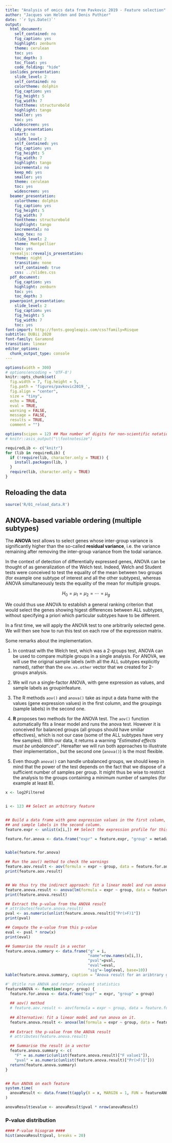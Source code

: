 ```yaml
---
title: "Analysis of omics data from Pavkovic 2019 - Feature selection"
author: "Jacques van Helden and Denis Puthier"
date: '`r Sys.Date()`'
output:
  html_document:
    self_contained: no
    fig_caption: yes
    highlight: zenburn
    theme: cerulean
    toc: yes
    toc_depth: 3
    toc_float: yes
    code_folding: "hide"
  ioslides_presentation:
    slide_level: 2
    self_contained: no
    colortheme: dolphin
    fig_caption: yes
    fig_height: 5
    fig_width: 7
    fonttheme: structurebold
    highlight: tango
    smaller: yes
    toc: yes
    widescreen: yes
  slidy_presentation:
    smart: no
    slide_level: 2
    self_contained: yes
    fig_caption: yes
    fig_height: 5
    fig_width: 7
    highlight: tango
    incremental: no
    keep_md: yes
    smaller: yes
    theme: cerulean
    toc: yes
    widescreen: yes
  beamer_presentation:
    colortheme: dolphin
    fig_caption: yes
    fig_height: 5
    fig_width: 7
    fonttheme: structurebold
    highlight: tango
    incremental: no
    keep_tex: no
    slide_level: 2
    theme: Montpellier
    toc: yes
  revealjs::revealjs_presentation:
    theme: night
    transition: none
    self_contained: true
    css: ../slides.css
  pdf_document:
    fig_caption: yes
    highlight: zenburn
    toc: yes
    toc_depth: 3
  powerpoint_presentation:
    slide_level: 2
    fig_caption: yes
    fig_height: 5
    fig_width: 7
    toc: yes
font-import: http://fonts.googleapis.com/css?family=Risque
subtitle: DUBii 2020
font-family: Garamond
transition: linear
editor_options: 
  chunk_output_type: console
---
```





```r

options(width = 300)
# options(encoding = 'UTF-8')
knitr::opts_chunk$set(
  fig.width = 7, fig.height = 5, 
  fig.path = 'figures/pavkovic2019_',
  fig.align = "center", 
  size = "tiny", 
  echo = TRUE, 
  eval = TRUE, 
  warning = FALSE, 
  message = FALSE, 
  results = TRUE, 
  comment = "")

options(scipen = 12) ## Max number of digits for non-scientific notation
# knitr::asis_output("\\footnotesize")

```



```r
requiredLib <- c("knitr")
for (lib in requiredLib) {
  if (!require(lib, character.only = TRUE)) {
    install.packages(lib, )
  }
  require(lib, character.only = TRUE)
}

```

## Reloading the data

```r
source('R/01_reload_data.R')
```


## ANOVA-based variable ordering (multiple subtypes)

The **ANOVA** test allows to select genes whose inter-group variance is significantly higher than the so-called **residual variance**, i.e. the variance remaining after removing the inter-group variance from the todal variance.  

In the context of detection of differentially expressed genes, ANOVA can be thought of as generalization of the Welch test. Indeed, Welch and Student tests were conceived to test the equality of the mean between two groups (for example one subtype of interest and all the other subtypes), whereas ANOVA simultaneously tests the equality of the mean for multiple groups. 


$$H_0= \mu_1 = \mu_2= \cdots = \mu_g$$

We could thus use ANOVA to establish a general ranking criterion that would select the genes showing higest differences between ALL subtypes, without specifying a priori which particular subtypes have to be different. 

In a first time, we will apply the ANOVA test to one arbitrarily selected gene. We will then see how to run this test on each row of the expression matrix.


Some remarks about the implementation.

1. In contrast with the Welch test, which was a 2-groups test, ANOVA can be used to compare multiple groups in a single analysis. For ANOVA, we will use the original sample labels (with all the ALL subtypes explicitly named), rather than the `one.vs.other` vector that we created for 2-groups analysis.

2. We will run a  single-factor ANOVA, with gene expression as values, and sample labels as groupinfeature.

3. The R methods `aov()` and `anova()` take as input a data frame with the values (gene expression values) in the first column, and the groupings (sample labels) in the second one.

4. **R** proposes two methods for the ANOVA test. The `aov()` function automatically fits a linear model and runs the anova test. However it is conceived for balanced groups (all groups should have smiliar effectives), which is not our case (some of the ALL subtypes have very few samples). With our data, it returns a warning *"Estimated effects must be unbalanced"*. Hereafter we will run both approaches to illustrate their implementation., but the second one (`anova()`) is the most flexible.

5. Even though `anova()` can handle unbalanced groups, we should keep in mind that the power of the test depends on the fact that we dispose of a sufficient number of samples per group. It might thus be wise to restrict the analysis to the groups containing a minimum number of samples (for example at least 8). 


```r

x <- log2Filtered


i <- 123 ## Select an arbitrary feature


## Build a data frame with gene expression values in the first column, 
## and sample labels in the second column.
feature.expr <- unlist(x[i,]) ## Select the expression profile for this feature

feature.for.anova <- data.frame("expr" = feature.expr, "group" = metadata$condition)


kable(feature.for.anova)

## Run the aov() method to check the warnings
feature.aov.result <- aov(formula = expr ~ group, data = feature.for.anova)
print(feature.aov.result)


## We thus try the indirect approach: fit a linear model and run anova on it.
feature.anova.result <- anova(lm(formula = expr ~ group, data = feature.for.anova))
print(feature.anova.result)

## Extract the p-value from the ANOVA result
# attributes(feature.anova.result)
pval <- as.numeric(unlist(feature.anova.result)["Pr(>F)1"])
print(pval)

## Compute the e-value from this p-value
eval <- pval * nrow(x)
print(eval)

## Summarise the result in a vector
feature.anova.summary <- data.frame("g" = i, 
                                    "name"=row.names(x[i,]),
                                    "pval"=pval,
                                    "eval"=eval,
                                    "sig"=-log(eval, base=10))
kable(feature.anova.summary, caption = "Anova result for an aribtrary gene. ")
```



```r
#' @title run ANOVA and retunr relevant statistics
featureANOVA <- function(expr, group) {
  feature.for.anova <- data.frame("expr" = expr, "group" = group)
  
  ## aov() method
  # feature.aov.result <- aov(formula = expr ~ group, data = feature.for.anova)
  
  ## Alternative: fit a linear model and run anova on it.
  feature.anova.result <- anova(lm(formula = expr ~ group, data = feature.for.anova))
  
  ## Extract the p-value from the ANOVA result
  # attributes(feature.anova.result)

  ## Summarise the result in a vector
  feature.anova.summary <- c(
    "F" = as.numeric(unlist(feature.anova.result)["F value1"]),
    "pval" = as.numeric(unlist(feature.anova.result)["Pr(>F)1"]))
  return(feature.anova.summary)
} 


## Run ANOVA on each feature
system.time(
  anovaResult <- data.frame(t(apply(X = x, MARGIN = 1, FUN = featureANOVA, group = metadata$condition)))
)

anovaResult$evalue <- anovaResult$pval * nrow(anovaResult)


```


### P-value distribution

```r
#### P-value hisogram ####
hist(anovaResult$pval, breaks = 20)

```



